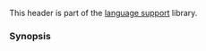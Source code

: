 {{cpp/header/title|initializer_list|notes={{mark c++11}}}}
{{cpp/header/navbar}}
This header is part of the [[cpp/utility|language support]] library.

{{dsc begin}}
{{dsc h1|Classes}}
{{dsc inc | cpp/utility/dsc initializer_list}}
{{dsc h1|Functions}}
{{dsc inc | cpp/utility/initializer_list/dsc begin2}}
{{dsc inc | cpp/utility/initializer_list/dsc end2}}
{{dsc end}}

===Synopsis===
{{cpp/synopsis/initializer_list}}

{{langlinks|ja|ru|zh}}